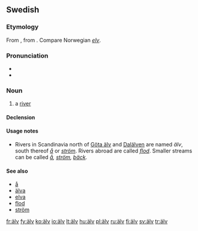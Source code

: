 {{also|alv}}
==Swedish==

===Etymology===
From {{etyl|non|sv}} {{term|elfr|lang=non}}, from {{proto|Germanic|albiz|river|lang=sv}}. Compare Norwegian ''[[elv]]''.

===Pronunciation===
* {{IPA|/ælv/|lang=sv}}
* {{audio|Sv-en älv.ogg|Audio}}

===Noun===
{{sv-noun|g=c}}

# a [[river]]

====Declension====
{{sv-noun-reg-ar}}

====Usage notes====
* Rivers in Scandinavia north of [[Göta älv]] and [[Dalälven]] are named ''älv'', south thereof ''[[å]]'' or ''[[ström]]''. Rivers abroad are called ''[[flod]]''. Smaller streams can be called ''[[å]], [[ström]], [[bäck]]''.

====See also====
* [[å]]
* [[älva]]
* [[elva]]
* [[flod]]
* [[ström]]

[[fr:älv]]
[[fy:älv]]
[[ko:älv]]
[[io:älv]]
[[lt:älv]]
[[hu:älv]]
[[pl:älv]]
[[ru:älv]]
[[fi:älv]]
[[sv:älv]]
[[tr:älv]]
